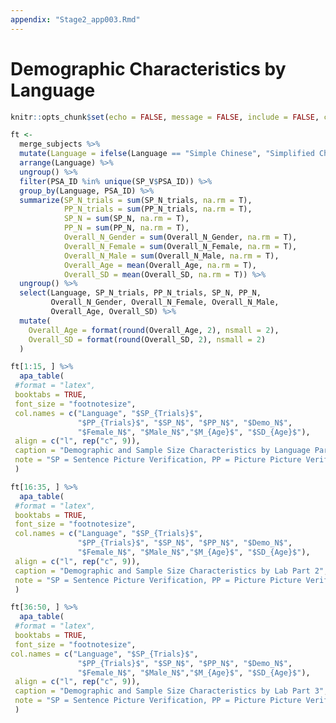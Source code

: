 ```yaml
---
appendix: "Stage2_app003.Rmd"
---
```


# Demographic Characteristics by Language

```r
knitr::opts_chunk$set(echo = FALSE, message = FALSE, include = FALSE, cache = TRUE)
```

```r
ft <- 
  merge_subjects %>% 
  mutate(Language = ifelse(Language == "Simple Chinese", "Simplified Chinese", Language)) %>% 
  arrange(Language) %>% 
  ungroup() %>% 
  filter(PSA_ID %in% unique(SP_V$PSA_ID)) %>%
  group_by(Language, PSA_ID) %>% 
  summarize(SP_N_trials = sum(SP_N_trials, na.rm = T), 
            PP_N_trials = sum(PP_N_trials, na.rm = T), 
            SP_N = sum(SP_N, na.rm = T),
            PP_N = sum(PP_N, na.rm = T), 
            Overall_N_Gender = sum(Overall_N_Gender, na.rm = T), 
            Overall_N_Female = sum(Overall_N_Female, na.rm = T),
            Overall_N_Male = sum(Overall_N_Male, na.rm = T), 
            Overall_Age = mean(Overall_Age, na.rm = T), 
            Overall_SD = mean(Overall_SD, na.rm = T)) %>% 
  ungroup() %>% 
  select(Language, SP_N_trials, PP_N_trials, SP_N, PP_N, 
         Overall_N_Gender, Overall_N_Female, Overall_N_Male, 
         Overall_Age, Overall_SD) %>% 
  mutate(
    Overall_Age = format(round(Overall_Age, 2), nsmall = 2), 
    Overall_SD = format(round(Overall_SD, 2), nsmall = 2)
  ) 
```

```r
ft[1:15, ] %>% 
  apa_table(
 #format = "latex",
 booktabs = TRUE,
 font_size = "footnotesize",
 col.names = c("Language", "$SP_{Trials}$",
               "$PP_{Trials}$", "$SP_N$", "$PP_N$", "$Demo_N$",
               "$Female_N$", "$Male_N$","$M_{Age}$", "$SD_{Age}$"),
 align = c("l", rep("c", 9)),
 caption = "Demographic and Sample Size Characteristics by Language Part 1",
 note = "SP = Sentence Picture Verification, PP = Picture Picture Verification. Sample sizes for demographics may be higher than the sample size for the this study, as participants could have only completed the bundled experiment. Additionally, not all entries could be unambigously matched by lab ID, and therefore, demographic sample sizes could also be less than data collected. Each row represents a single lab."
 ) 
```

\newpage

```r
ft[16:35, ] %>% 
  apa_table(
 #format = "latex",
 booktabs = TRUE,
 font_size = "footnotesize",
 col.names = c("Language", "$SP_{Trials}$",
               "$PP_{Trials}$", "$SP_N$", "$PP_N$", "$Demo_N$",
               "$Female_N$", "$Male_N$","$M_{Age}$", "$SD_{Age}$"),
 align = c("l", rep("c", 9)),
 caption = "Demographic and Sample Size Characteristics by Lab Part 2",
 note = "SP = Sentence Picture Verification, PP = Picture Picture Verification. Sample sizes for demographics may be higher than the sample size for the this study, as participants could have only completed the bundled experiment. Additionally, not all entries could be unambigously matched by lab ID, and therefore, demographic sample sizes could also be less than data collected."
 ) 
```

\newpage

```r
ft[36:50, ] %>% 
  apa_table(
 #format = "latex",
 booktabs = TRUE,
 font_size = "footnotesize",
col.names = c("Language", "$SP_{Trials}$",
               "$PP_{Trials}$", "$SP_N$", "$PP_N$", "$Demo_N$",
               "$Female_N$", "$Male_N$","$M_{Age}$", "$SD_{Age}$"),
 align = c("l", rep("c", 9)),
 caption = "Demographic and Sample Size Characteristics by Lab Part 3",
 note = "SP = Sentence Picture Verification, PP = Picture Picture Verification. Sample sizes for demographics may be higher than the sample size for the this study, as participants could have only completed the bundled experiment. Additionally, not all entries could be unambigously matched by lab ID, and therefore, demographic sample sizes could also be less than data collected."
 ) 
```

